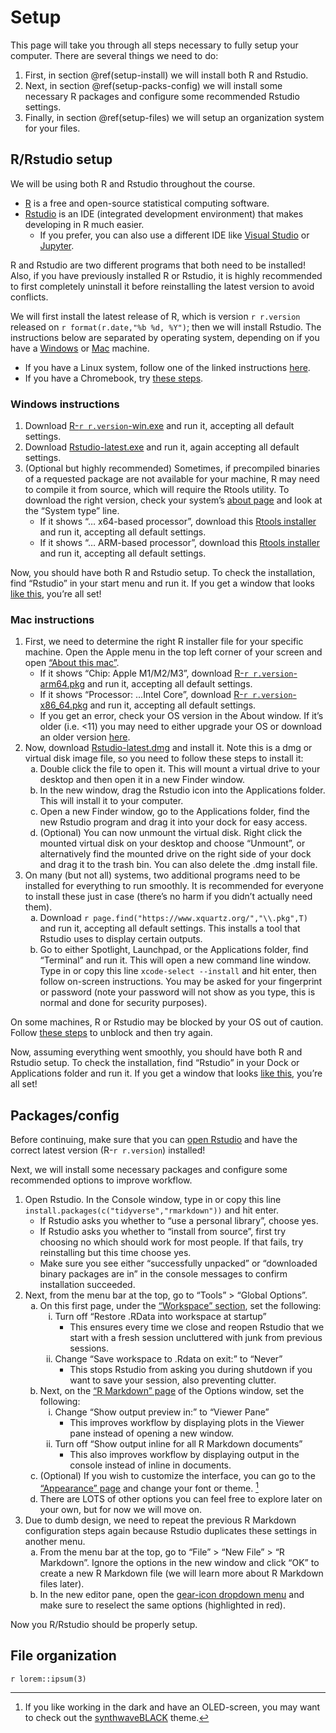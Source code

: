 
# Setup {#setup}

This page will take you through all steps necessary to fully setup your computer. There are several things we need to do:

 1. First, in section \@ref(setup-install) we will install both R and Rstudio.
 2. Next, in section \@ref(setup-packs-config) we will install some necessary R packages and configure some recommended Rstudio settings.
 3. Finally, in section \@ref(setup-files) we will setup an organization system for your files.


## R/Rstudio setup {#setup-install}

We will be using both R and Rstudio throughout the course.

 - [R](https://www.r-project.org/) is a free and open-source statistical computing software.
 - [Rstudio](https://posit.co/products/open-source/rstudio/) is an IDE (integrated development environment) that makes developing in R much easier.
   - If you prefer, you can also use a different IDE like [Visual Studio](https://code.visualstudio.com/docs/languages/r) or [Jupyter](https://docs.anaconda.com/free/navigator/tutorials/r-lang/).

::: {.note}
R and Rstudio are two different programs that both need to be installed! Also, if you have previously installed R or Rstudio, it is highly recommended to first completely uninstall it before reinstalling the latest version to avoid conflicts.
:::

We will first install the latest release of R, which is version `r r.version` released on `r format(r.date,"%b %d, %Y")`; then we will install Rstudio. The instructions below are separated by operating system, depending on if you have a [Windows](#setup-win) or [Mac](#setup-mac) machine.

 - If you have a Linux system, follow one of the linked instructions [here](https://cloud.r-project.org/bin/linux/).
 - If you have a Chromebook, try [these steps](https://levente.littvay.hu/chromebook/).


### Windows instructions {#setup-win}

 1. Download [R-`r r.version`-win.exe](`r str_glue("https://cloud.r-project.org/bin/windows/base/old/{r.version}/R-{r.version}-win.exe")`) and run it, accepting all default settings.
 2. Download [Rstudio-latest.exe](	https://rstudio.org/download/latest/stable/desktop/windows/RStudio-latest.exe) and run it, again accepting all default settings.
 3. (Optional but highly recommended) Sometimes, if precompiled binaries of a requested package are not available for your machine, R may need to compile it from source, which will require the Rtools utility. To download the right version, check your system's [about page](ms-settings:about) and look at the "System type" line.
    - If it shows "... x64-based processor", download this [Rtools installer](`r apache.find("https://cran.r-project.org/bin/windows/Rtools/rtools44/files/","rtools44-\\d")`) and run it, accepting all default settings.
    - If it shows "... ARM-based processor", download this [Rtools installer](`r apache.find("https://cran.r-project.org/bin/windows/Rtools/rtools44/files/","rtools44-aarch")`) and run it, accepting all default settings.

Now, you should have both R and Rstudio setup. To check the installation, find "Rstudio" in your start menu and run it. If you get a window that looks [like this](https://i.imgur.com/qmt5IHj.png), you're all set!


### Mac instructions {#setup-mac}

 1. First, we need to determine the right R installer file for your specific machine. Open the Apple menu in the top left corner of your screen and open ["About this mac"](https://upload.wikimedia.org/wikipedia/en/a/a6/Apple_menu_screenshot.png).
    - If it shows "Chip: Apple M1/M2/M3", download [R-`r r.version`-arm64.pkg](`r str_glue("https://cloud.r-project.org/bin/macosx/big-sur-arm64/base/R-{r.version}-arm64.pkg")`) and run it, accepting all default settings.
    - If it shows "Processor: ...Intel Core", download [R-`r r.version`-x86_64.pkg](`r str_glue("https://cloud.r-project.org/bin/macosx/big-sur-x86_64/base/R-{r.version}-x86_64.pkg")`) and run it, accepting all default settings.
    - If you get an error, check your OS version in the About window. If it's older (i.e. <11) you may need to either upgrade your OS or download an older version [here](https://cloud.r-project.org/bin/macosx/).
 2. Now, download [Rstudio-latest.dmg](https://rstudio.org/download/latest/stable/desktop/mac/RStudio-latest.dmg) and install it. Note this is a dmg or virtual disk image file, so you need to follow these steps to install it:
    a. Double click the file to open it. This will mount a virtual drive to your desktop and then open it in a new Finder window.
    b. In the new window, drag the Rstudio icon into the Applications folder. This will install it to your computer.
    c. Open a new Finder window, go to the Applications folder, find the new Rstudio program and drag it into your dock for easy access.
    d. (Optional) You can now unmount the virtual disk. Right click the mounted virtual disk on your desktop and choose "Unmount", or alternatively find the mounted drive on the right side of your dock and drag it to the trash bin. You can also delete the .dmg install file.
 3. On many (but not all) systems, two additional programs need to be installed for everything to run smoothly. It is recommended for everyone to install these just in case (there's no harm if you didn't actually need them).
    a. Download `r page.find("https://www.xquartz.org/","\\.pkg",T)` and run it, accepting all default settings. This installs a tool that Rstudio uses to display certain outputs.
    b. Go to either Spotlight, Launchpad, or the Applications folder, find "Terminal" and run it. This will open a new command line window. Type in or copy this line `xcode-select --install` and hit enter, then follow on-screen instructions. You may be asked for your fingerprint or password (note your password will not show as you type, this is normal and done for security purposes).

On some machines, R or Rstudio may be blocked by your OS out of caution. Follow [these steps](https://support.apple.com/en-us/102445#openanyway) to unblock and then try again.

Now, assuming everything went smoothly, you should have both R and Rstudio setup. To check the installation, find "Rstudio" in your Dock or Applications folder and run it. If you get a window that looks [like this](https://i.imgur.com/qmt5IHj.png), you're all set!


## Packages/config {#setup-packs-config}

::: {.note}
Before continuing, make sure that you can [open Rstudio](https://i.imgur.com/qmt5IHj.png) and have the correct latest version (R-`r r.version`) installed!
:::

Next, we will install some necessary packages and configure some recommended options to improve workflow.

 1. Open Rstudio. In the Console window, type in or copy this line `install.packages(c("tidyverse","rmarkdown"))` and hit enter.
    - If Rstudio asks you whether to "use a personal library", choose yes.
    - If Rstudio asks you whether to "install from source", first try choosing no which should work for most people. If that fails, try reinstalling but this time choose yes.
    - Make sure you see either "successfully unpacked" or "downloaded binary packages are in" in the console messages to confirm installation succeeded.
 2. Next, from the menu bar at the top, go to "Tools" > "Global Options".
    a. On this first page, under the ["Workspace" section](https://i.imgur.com/Of5lBYT.png), set the following:
       i.  Turn off "Restore .RData into workspace at startup"
           - This ensures every time we close and reopen Rstudio that we start with a fresh session uncluttered with junk from previous sessions.
       ii. Change "Save workspace to .Rdata on exit:" to "Never"
           - This stops Rstudio from asking you during shutdown if you want to save your session, also preventing clutter.
    b. Next, on the ["R Markdown" page](https://i.imgur.com/HjuJ0hm.png) of the Options window, set the following:
       i.  Change "Show output preview in:" to "Viewer Pane"
           - This improves workflow by displaying plots in the Viewer pane instead of opening a new window.
       ii. Turn off "Show output inline for all R Markdown documents"
           - This also improves workflow by displaying output in the console instead of inline in documents.
    c. (Optional) If you wish to customize the interface, you can go to the ["Appearance" page](https://i.imgur.com/WsnSWNM.png) and change your font or theme. ^[If you like working in the dark and have an OLED-screen, you may want to check out the [synthwaveBLACK](https://github.com/roshandarji/synthwaveBLACK) theme.]
    d. There are LOTS of other options you can feel free to explore later on your own, but for now we will move on.
 3. Due to dumb design, we need to repeat the previous R Markdown configuration steps again because Rstudio duplicates these settings in another menu.
    a. From the menu bar at the top, go to "File" > "New File" > "R Markdown". Ignore the options in the new window and click "OK" to create a new R Markdown file (we will learn more about R Markdown files later).
    b. In the new editor pane, open the [gear-icon dropdown menu](https://i.imgur.com/yr0jdxa.png) and make sure to reselect the same options (highlighted in red).

Now you R/Rstudio should be properly setup.


## File organization {#setup-files}

`r lorem::ipsum(3)`
